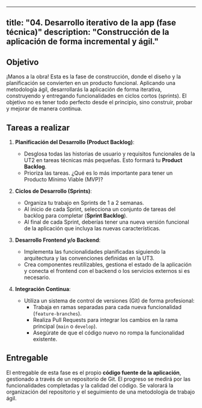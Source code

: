 
---
title: "04. Desarrollo iterativo de la app (fase técnica)"
description: "Construcción de la aplicación de forma incremental y ágil."
---

## Objetivo

¡Manos a la obra! Esta es la fase de construcción, donde el diseño y la planificación se convierten en un producto funcional. Aplicando una metodología ágil, desarrollarás la aplicación de forma iterativa, construyendo y entregando funcionalidades en ciclos cortos (sprints). El objetivo no es tener todo perfecto desde el principio, sino construir, probar y mejorar de manera continua.

## Tareas a realizar

1.  **Planificación del Desarrollo (Product Backlog)**:
    - Desglosa todas las historias de usuario y requisitos funcionales de la UT2 en tareas técnicas más pequeñas. Esto formará tu **Product Backlog**.
    - Prioriza las tareas. ¿Qué es lo más importante para tener un Producto Mínimo Viable (MVP)?

2.  **Ciclos de Desarrollo (Sprints)**:
    - Organiza tu trabajo en Sprints de 1 a 2 semanas.
    - Al inicio de cada Sprint, selecciona un conjunto de tareas del backlog para completar (**Sprint Backlog**).
    - Al final de cada Sprint, deberías tener una nueva versión funcional de la aplicación que incluya las nuevas características.

3.  **Desarrollo Frontend y/o Backend**:
    - Implementa las funcionalidades planificadas siguiendo la arquitectura y las convenciones definidas en la UT3.
    - Crea componentes reutilizables, gestiona el estado de la aplicación y conecta el frontend con el backend o los servicios externos si es necesario.

4.  **Integración Continua**:
    - Utiliza un sistema de control de versiones (Git) de forma profesional:
        - Trabaja en ramas separadas para cada nueva funcionalidad (`feature-branches`).
        - Realiza Pull Requests para integrar los cambios en la rama principal (`main` o `develop`).
        - Asegúrate de que el código nuevo no rompa la funcionalidad existente.

## Entregable

El entregable de esta fase es el propio **código fuente de la aplicación**, gestionado a través de un repositorio de Git. El progreso se medirá por las funcionalidades completadas y la calidad del código. Se valorará la organización del repositorio y el seguimiento de una metodología de trabajo ágil.
